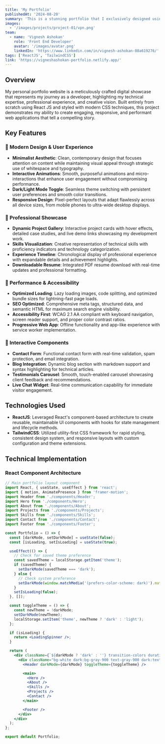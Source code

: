 ```yaml
---
title: 'My Portfolio'
publishedAt: '2024-08-20'
summary: 'This is a stunning portfolio that I exclusively designed using React JS and CSS. This Project serves as a representation of my Experience Skills and my Details'
images:
  - '/images/projects/project-01/vpn.png'
team:
  - name: 'Vignesh Ashokan'
    role: 'Front End Developer'
    avatar: '/images/avatar.png'
    linkedIn: 'https://www.linkedin.com/in/vignesh-ashokan-08a619276/'
tags: ['ReactJS', 'TailwindCSS']
link: 'https://vigneshashokan-portfolio.netlify.app/'
---
```


## Overview

My personal portfolio website is a meticulously crafted digital showcase that represents my journey as a developer, highlighting my technical expertise, professional experience, and creative vision. Built entirely from scratch using React JS and styled with modern CSS techniques, this project demonstrates my ability to create engaging, responsive, and performant web applications that tell a compelling story.

## Key Features

### 🎨 Modern Design & User Experience

- **Minimalist Aesthetic**: Clean, contemporary design that focuses attention on content while maintaining visual appeal through strategic use of whitespace and typography.
- **Interactive Animations**: Smooth, purposeful animations and micro-interactions that enhance user engagement without compromising performance.
- **Dark/Light Mode Toggle**: Seamless theme switching with persistent user preferences and smooth color transitions.
- **Responsive Design**: Pixel-perfect layouts that adapt flawlessly across all device sizes, from mobile phones to ultra-wide desktop displays.

### 💼 Professional Showcase

- **Dynamic Project Gallery**: Interactive project cards with hover effects, detailed case studies, and live demo links showcasing my development work.
- **Skills Visualization**: Creative representation of technical skills with proficiency indicators and technology categorization.
- **Experience Timeline**: Chronological display of professional experience with expandable details and achievement highlights.
- **Downloadable Resume**: Integrated PDF resume download with real-time updates and professional formatting.

### 🚀 Performance & Accessibility

- **Optimized Loading**: Lazy loading images, code splitting, and optimized bundle sizes for lightning-fast page loads.
- **SEO Optimized**: Comprehensive meta tags, structured data, and semantic HTML for maximum search engine visibility.
- **Accessibility First**: WCAG 2.1 AA compliant with keyboard navigation, screen reader support, and proper color contrast ratios.
- **Progressive Web App**: Offline functionality and app-like experience with service worker implementation.

### 📱 Interactive Components

- **Contact Form**: Functional contact form with real-time validation, spam protection, and email integration.
- **Blog Integration**: Dynamic blog section with markdown support and syntax highlighting for technical articles.
- **Testimonials Carousel**: Smooth, touch-enabled carousel showcasing client feedback and recommendations.
- **Live Chat Widget**: Real-time communication capability for immediate visitor engagement.

## Technologies Used

- **ReactJS**: Leveraged React's component-based architecture to create reusable, maintainable UI components with hooks for state management and lifecycle methods.
- **TailwindCSS**: Utilized utility-first CSS framework for rapid styling, consistent design system, and responsive layouts with custom configuration and theme extensions.

## Technical Implementation

### React Component Architecture

```jsx
// Main portfolio layout component
import React, { useState, useEffect } from 'react';
import { motion, AnimatePresence } from 'framer-motion';
import Header from './components/Header';
import Hero from './components/Hero';
import About from './components/About';
import Projects from './components/Projects';
import Skills from './components/Skills';
import Contact from './components/Contact';
import Footer from './components/Footer';

const Portfolio = () => {
  const [darkMode, setDarkMode] = useState(false);
  const [isLoading, setIsLoading] = useState(true);

  useEffect(() => {
    // Check for saved theme preference
    const savedTheme = localStorage.getItem('theme');
    if (savedTheme) {
      setDarkMode(savedTheme === 'dark');
    } else {
      // Check system preference
      setDarkMode(window.matchMedia('(prefers-color-scheme: dark)').matches);
    }
    setIsLoading(false);
  }, []);

  const toggleTheme = () => {
    const newTheme = !darkMode;
    setDarkMode(newTheme);
    localStorage.setItem('theme', newTheme ? 'dark' : 'light');
  };

  if (isLoading) {
    return <LoadingSpinner />;
  }

  return (
    <div className={`${darkMode ? 'dark' : ''} transition-colors duration-300`}>
      <div className="bg-white dark:bg-gray-900 text-gray-900 dark:text-white min-h-screen">
        <Header darkMode={darkMode} toggleTheme={toggleTheme} />

        <main>
          <Hero />
          <About />
          <Skills />
          <Projects />
          <Contact />
        </main>

        <Footer />
      </div>
    </div>
  );
};

export default Portfolio;
```
